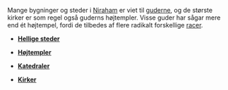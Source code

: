 {{title:Helligdomme}}
{{author:Laura Holmegaard}}
{{timestamp:2009-11-20T13:02:29Z}}
{{copyright:Helligdomme}}
Mange bygninger og steder i [[Niraham]] er viet til [[guderne]], og de største kirker er som regel også guderns højtempler. Visse guder har sågar mere end ét højtempel, fordi de tilbedes af flere radikalt forskellige [[racer]].

*'''[[Hellige steder]]'''

*'''[[Højtempler]]'''

*'''[[Katedraler]]'''

*'''[[Kirker]]'''